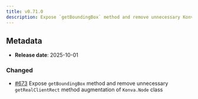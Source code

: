 ```yaml
---
title: v0.71.0
description: Expose `getBoundingBox` method and remove unnecessary Konva augmentation methods.
---
```


## Metadata

- **Release date**: 2025-10-01

### Changed

- [#673](https://github.com/InditexTech/weavejs/issues/673) Expose `getBoundingBox` method and remove unnecessary `getRealClientRect` method augmentation of `Konva.Node` class

